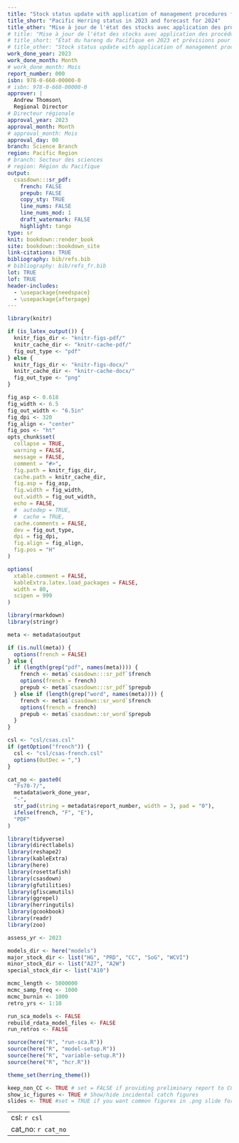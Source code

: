 ```yaml
---
title: "Stock status update with application of management procedures for Pacific Herring (*Clupea pallasii*) in British Columbia: Status in 2023 and forecast for 2024"
title_short: "Pacific Herring status in 2023 and forecast for 2024"
title_other: "Mise à jour de l'état des stocks avec application des procédures de gestion pour le hareng du Pacifique (*Clupea pallasii*) en Colombie-Britannique: État en 2023 et prévisions pour 2024"
# title: "Mise à jour de l'état des stocks avec application des procédures de gestion pour le hareng du Pacifique (*Clupea pallasii*) en Colombie-Britannique: État en 2023 et prévisions pour 2024"
# title_short: "État du hareng du Pacifique en 2023 et prévisions pour 2024"
# title_other: "Stock status update with application of management procedures for Pacific Herring (*Clupea pallasii*) in British Columbia: Status in 2023 and forecast for 2024"
work_done_year: 2023
work_done_month: Month
# work_done_month: Mois
report_number: 000
isbn: 978-0-660-00000-0
# isbn: 978-0-660-00000-0
approver: |
  Andrew Thomson\
  Regional Director
# Directeur régionale
approval_year: 2023
approval_month: Month
# approval_month: Mois
approval_day: 00
branch: Science Branch
region: Pacific Region
# branch: Secteur des sciences
# region: Région du Pacifique
output:
  csasdown:::sr_pdf:
    french: FALSE
    prepub: FALSE
    copy_sty: TRUE
    line_nums: FALSE
    line_nums_mod: 1
    draft_watermark: FALSE
    highlight: tango
type: sr
knit: bookdown::render_book
site: bookdown::bookdown_site
link-citations: TRUE
bibliography: bib/refs.bib
# bibliography: bib/refs_fr.bib
lot: TRUE
lof: TRUE
header-includes:
  - \usepackage{needspace}
  - \usepackage{afterpage}
---
```


\sloppy

```r
library(knitr)

if (is_latex_output()) {
  knitr_figs_dir <- "knitr-figs-pdf/"
  knitr_cache_dir <- "knitr-cache-pdf/"
  fig_out_type <- "pdf"
} else {
  knitr_figs_dir <- "knitr-figs-docx/"
  knitr_cache_dir <- "knitr-cache-docx/"
  fig_out_type <- "png"
}

fig_asp <- 0.618
fig_width <- 6.5
fig_out_width <- "6.5in"
fig_dpi <- 320
fig_align <- "center"
fig_pos <- "ht"
opts_chunk$set(
  collapse = TRUE,
  warning = FALSE,
  message = FALSE,
  comment = "#>",
  fig.path = knitr_figs_dir,
  cache.path = knitr_cache_dir,
  fig.asp = fig_asp,
  fig.width = fig_width,
  out.width = fig_out_width,
  echo = FALSE,
  #  autodep = TRUE,
  #  cache = TRUE,
  cache.comments = FALSE,
  dev = fig_out_type,
  dpi = fig_dpi,
  fig.align = fig_align,
  fig.pos = "H"
)

options(
  xtable.comment = FALSE,
  kableExtra.latex.load_packages = FALSE,
  width = 80,
  scipen = 999
)
```

```r
library(rmarkdown)
library(stringr)

meta <- metadata$output

if (is.null(meta)) {
  options(french = FALSE)
} else {
  if (length(grep("pdf", names(meta)))) {
    french <- meta$`csasdown:::sr_pdf`$french
    options(french = french)
    prepub <- meta$`csasdown:::sr_pdf`$prepub
  } else if (length(grep("word", names(meta)))) {
    french <- meta$`csasdown::sr_word`$french
    options(french = french)
    prepub <- meta$`csasdown::sr_word`$prepub
  }
}

csl <- "csl/csas.csl"
if (getOption("french")) {
  csl <- "csl/csas-french.csl"
  options(OutDec = ",")
}

cat_no <- paste0(
  "Fs70-7/",
  metadata$work_done_year,
  "-",
  str_pad(string = metadata$report_number, width = 3, pad = "0"),
  ifelse(french, "F", "E"),
  "PDF"
)
```

```r
library(tidyverse)
library(directlabels)
library(reshape2)
library(kableExtra)
library(here)
library(rosettafish)
library(csasdown)
library(gfutilities)
library(gfiscamutils)
library(ggrepel)
library(herringutils)
library(gcookbook)
library(readr)
library(zoo)

assess_yr <- 2023

models_dir <- here("models")
major_stock_dir <- list("HG", "PRD", "CC", "SoG", "WCVI")
minor_stock_dir <- list("A27", "A2W")
special_stock_dir <- list("A10")

mcmc_length <- 5000000
mcmc_samp_freq <- 1000
mcmc_burnin <- 1000
retro_yrs <- 1:10

run_sca_models <- FALSE
rebuild_rdata_model_files <- FALSE
run_retros <- FALSE

source(here("R", "run-sca.R"))
source(here("R", "model-setup.R"))
source(here("R", "variable-setup.R"))
source(here("R", "hcr.R"))

theme_set(herring_theme())
```

```r
keep_non_CC <- TRUE # set = FALSE if providing preliminary report to CC
show_ic_figures <- TRUE # Show/hide incidental catch figures
slides <- TRUE #set = TRUE if you want common figures in .png slide format in figures folder.
```

<!-- Distributions -->
\newcommand{\dUnif}[2]{$\mathcal{U}\left(#1, #2\right)$}
\newcommand{\dNorm}[2]{$\mathcal{N}\left(#1, #2\right)$}
\newcommand{\dLognorm}[2]{$\emph{Lognormal}\left(#1, #2\right)$}
\newcommand{\dBeta}[2]{$\emph{Beta}\left(#1, #2\right)$}
\newcommand{\dGamma}[2]{$\emph{Gamma}\left(#1, #2\right)$}

<!-- Other math -->
\newcommand{\lognorm}{\text{ln}}
\newcommand{\SB}{\mli{`r en2fr("SB", translate = french)`}}
\newcommand{\AVE}{\text{`r en2fr("AVE", translate = french)`}}

---
csl: `r csl`
cat_no: `r cat_no`
---

<!-- Compile the PDF on the command line: -->
<!-- bookdown::render_book("index.Rmd") -->
